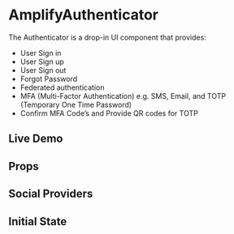 
# AmplifyAuthenticator

The Authenticator is a drop-in UI component that provides:

- User Sign in
- User Sign up
- User Sign out
- Forgot Password
- Federated authentication
- MFA (Multi-Factor Authentication) e.g. SMS, Email, and TOTP (Temporary One Time Password)
- Confirm MFA Code’s and Provide QR codes for TOTP

## Live Demo

<Story id="amplifyauthenticator--basic" inline={false} />

## Props

<Props of="amplify-authenticator" />

## Social Providers

<Story id="amplifyauthenticator--federated-o-auth-providers" />
<Story id="amplifyauthenticator--federated-identity-providers" />

## Initial State

<Story id="amplifyauthenticator--initial-state" />

